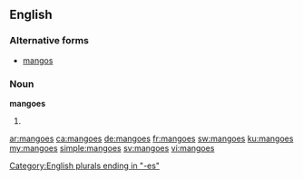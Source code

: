 ==English==

===Alternative forms===
* [[mangos]]

===Noun===
'''mangoes'''

# {{plural of|mango}}

[[Category:English plurals ending in "-es"]]

[[ar:mangoes]]
[[ca:mangoes]]
[[de:mangoes]]
[[fr:mangoes]]
[[sw:mangoes]]
[[ku:mangoes]]
[[my:mangoes]]
[[simple:mangoes]]
[[sv:mangoes]]
[[vi:mangoes]]